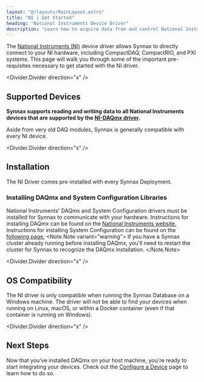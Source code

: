 ```yaml
---
layout: "@/layouts/MainLayout.astro"
title: "NI | Get Started"
heading: "National Instruments Device Driver"
description: "Learn how to acquire data from and control National Instruments hardware using Synnax."
---
```



The [National Instruments (NI)](https://www.ni.com/en-us.html) device driver allows 
Synnax to directly connect to your NI hardware, including CompactDAQ, CompactRIO, and 
PXI systems. This page will walk you through some of the important pre-requisites 
necessary to get started with the NI driver.

<Divider.Divider direction="x" />

## Supported Devices

**Synnax supports reading and writing data to all National Instruments devices that are supported by the [NI-DAQmx driver](https://www.ni.com/en-us/support/downloads/drivers/download.ni-daqmx.html).**

Aside from very old DAQ modules, Synnax is generally compatible with every NI device.

<Divider.Divider direction="x" />

## Installation

The NI Driver comes pre-installed with every Synnax Deployment. 

### Installing DAQmx and System Configuration Libraries

National Instruments' DAQmx and System Configuration drivers must be installed for Synnax to communicate with your
hardware. Instructions for installing DAQmx can be found on the 
[National Instruments website.](https://www.ni.com/en/support/downloads/drivers/download.ni-daq-mx.html#532710)
Instructions for installing System Configuration can be found on the [following page.](https://www.ni.com/en/support/downloads/drivers/download.system-configuration.html)
<Note.Note variant="warning">
If you have a Synnax cluster already running before installing DAQmx, you'll need to 
restart the cluster for Synnax to recognize the DAQmx installation.
</Note.Note>

<Divider.Divider direction="x" />

## OS Compatibility

The NI driver is only compatible when running the Synnax Database on a Windows machine. 
The driver will not be able to find your devices when running on Linux, macOS, or 
within a Docker container (even if that container is running on Windows).

<Divider.Divider direction="x" />

## Next Steps

Now that you've installed DAQmx on your host machine, you're ready to start integrating
your devices. Check out the [Configure a Device](/reference/device-drivers/ni/configure-device) 
page to learn how to do so.